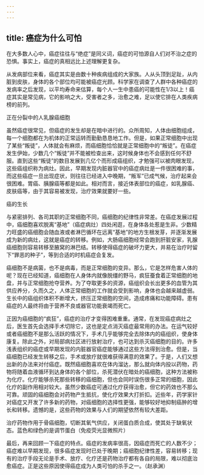 ```yaml
---
---
---
```

title: 癌症为什么可怕
---




在大多数人心中，癌症往往与“绝症”是同义词，癌症的可怕源自人们对不治之症的恐惧。事实上，癌症的真相远比上述理解更复杂。

从发病部位来看，癌症其实是由数十种疾病组成的大家族。人从头顶到足趾，从内脏到皮肤，身体的各个部位均可能被癌症光顾。科学家在调查了人群中各种癌症的发病率之后发现，以平均寿命来估算，每个人一生中患癌的可能性在1/3以上！癌症其实是常见病，它的影响之大，受害者之多，治愈之难，足以使它排在人类疾病榜的前列。

正在分裂中的人乳腺癌细胞



虽然癌症很常见，但癌症的发生却是在暗中进行的。众所周知，人体由细胞组成，每一个细胞都在为机体的正常运转而勤勤恳恳地工作。但是，如果正常细胞中出现了某些“叛徒”，人体就会有麻烦，而癌细胞恰恰就是正常细胞中的“叛徒”。在癌症发生伊始，少数几个“叛徒”并不能被检查出来，这时候身体也不会感到任何不舒服。直到这些“叛徒”的数目发展到几亿个而形成癌组织，才勉强可以被肉眼发现，这些癌组织称为病灶。因此，早期发现内脏器官中的癌症病灶是一件很困难的事，而这些癌症一旦出现症状，则往往已经进入中晚期，“叛军”已成气候，治疗起来会很困难。胃癌、胰腺癌等都是如此。相对而言，接近体表部位的癌症，如乳腺癌、皮肤癌等，由于其容易被发现，治疗效果就要好一些。

癌的生长



与紧密排列、各司其职的正常细胞不同，癌细胞的纪律性非常差。在癌症发展过程中，癌细胞喜欢脱离“基地”（癌症病灶）四处闲逛，在身体各处惹是生非。少数精力旺盛的癌细胞会随血液或者淋巴循环在远离“基地”的地方生根发芽，并逐渐发展成为新的病灶，这就是癌症的转移。例如，大肠癌细胞经常会跑到肝脏安家，乳腺癌细胞则容易转移至腋窝的淋巴结。转移使得癌症的破坏力更大，并易在治疗时留下“罪恶的种子”，等到合适的时机癌症会复发。

癌细胞不是病菌，也不是病毒，而是正常细胞的变异。那么，它是怎样危害人体的呢？现在已经知道，癌细胞在人身体内就像脱缰的野马，疯狂蚕食着正常细胞的地盘，并与正常细胞抢夺营养。为了夺取更多的资源，癌组织会长出更多的血管为其供应养分，久而久之，人体正常细胞的工作就会受到影响，身体也会越来越虚弱。生长中的癌组织体积不断增大，挤压正常细胞的空间，造成疼痛和功能障碍。患有癌症的人最终将由于营养不良或器官功能衰竭而死亡。

正因为癌细胞的“疯狂”，癌症的治疗才变得困难重重。通常，在发现癌症病灶之后，医生首先会选择手术切除它，这也是定点消灭癌症最常用的办法。在运气较好或者癌细胞不是那么活跃的情况下，手术几乎能够完全去除体内的癌组织，使身体康复。除此之外，对局部病灶区进行放射治疗，也可达到杀灭癌细胞的目的。许多浅表组织的癌症或早期发现的内脏器官癌症能够通过这些方法得到治愈。但是，当癌细胞已经发生转移之后，手术或放疗就很难获得满意的效果了。于是，人们又想出新的办法来对付癌症。既然癌细胞喜欢在体内溜达，那么就向体内投以药物，药物将随着血液循环到达身体的各个部位，杀死潜伏在暗处的癌细胞，这种方法被称为化疗。化疗能够杀死那些转移的癌细胞，但也会同时误伤很多正常的细胞，因此化疗的副作用相对较大。虽然少数癌症可通过化疗获得治愈，但它的药效也不那么可靠。顽固的癌细胞会对药物产生抵抗，使化疗效果大打折扣。近些年，药学家针对癌症又开发了许多新的药物，对癌细胞的选择性更强，能够较好地抑制癌肿的增长和转移。遗憾的是，这些药物的效果与人们的期望依然有较大差距。

治疗药物作用于骨癌细胞，切断其氧气供应，关闭蛋白质合成，使其处于缺氧状态。蓝色和绿色的是调节蛋白（免疫荧光显微照片）



最后，再来回顾一下癌症的特点。癌症的发病率很高，因癌症而死亡的人数不少；癌症难以早期发现，很多癌症发现时已处于晚期；癌细胞纪律性差，容易转移；现有的治疗手段无论是手术、放疗、化疗还是药物治疗都有各自的局限，难以彻底治愈癌症。正是这些原因使得癌症成为人类可怕的杀手之一。（赵承渊）